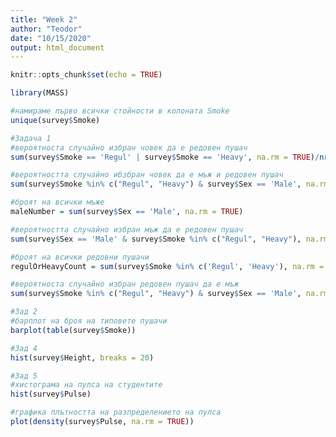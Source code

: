 ```yaml
---
title: "Week 2"
author: "Teodor"
date: "10/15/2020"
output: html_document
---
```


```r
knitr::opts_chunk$set(echo = TRUE)
```

```r
library(MASS)

#намираме първо всички стойности в колоната Smoke
unique(survey$Smoke)

#Задача 1
#вероятноста случайно избран човек да е редовен пушач
sum(survey$Smoke == 'Regul' | survey$Smoke == 'Heavy', na.rm = TRUE)/nrow(survey)

#вероятността случайно ибзбран човек да е мъж и редовен пушач
sum(survey$Smoke %in% c("Regul", "Heavy") & survey$Sex == 'Male', na.rm = TRUE)/nrow(survey)

#броят на всички мъже
maleNumber = sum(survey$Sex == 'Male', na.rm = TRUE)

#вероятността случайно избран мъж да е редовен пушач
sum(survey$Sex == 'Male' & survey$Smoke %in% c("Regul", "Heavy"), na.rm = TRUE)/maleNumber

#броят на всички редовни пушачи
regulOrHeavyCount = sum(survey$Smoke %in% c('Regul', 'Heavy'), na.rm = TRUE)

#вероятноста случайно избран редовен пушач да е мъж
sum(survey$Smoke %in% c("Regul", "Heavy") & survey$Sex == 'Male', na.rm = TRUE)/regulOrHeavyCount

#Зад 2
#барплот на броя на типовете пушачи
barplot(table(survey$Smoke))

#Зад 4
hist(survey$Height, breaks = 20)

#Зад 5
#хистограма на пулса на студентите
hist(survey$Pulse)

#графика плътността на разпределението на пулса 
plot(density(survey$Pulse, na.rm = TRUE))
```